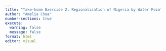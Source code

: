 ```yaml
---
title: "Take-home Exercise 2: Regionalisation of Nigeria by Water Points"
author: "Amelia Chua"
number-sections: true
execute: 
  warning: false 
  message: false
format: html
editor: visual
---
```

